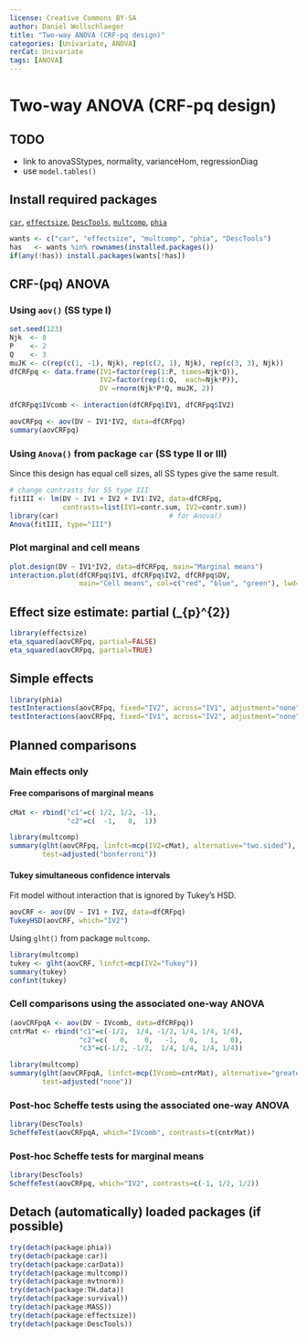 ---
license: Creative Commons BY-SA
author: Daniel Wollschlaeger
title: "Two-way ANOVA (CRF-pq design)"
categories: [Univariate, ANOVA]
rerCat: Univariate
tags: [ANOVA]
---

Two-way ANOVA (CRF-pq design)
=========================

TODO
-------------------------

 - link to anovaSStypes, normality, varianceHom, regressionDiag
 - use `model.tables()`

Install required packages
-------------------------

[`car`](https://cran.r-project.org/package=car), [`effectsize`](https://cran.r-project.org/package=effectsize), [`DescTools`](https://cran.r-project.org/package=DescTools), [`multcomp`](https://cran.r-project.org/package=multcomp), [`phia`](https://cran.r-project.org/package=phia)

```{r}
wants <- c("car", "effectsize", "multcomp", "phia", "DescTools")
has   <- wants %in% rownames(installed.packages())
if(any(!has)) install.packages(wants[!has])
```

CRF-\(pq\) ANOVA
-------------------------

### Using `aov()` (SS type I)

```{r}
set.seed(123)
Njk  <- 8
P    <- 2
Q    <- 3
muJK <- c(rep(c(1, -1), Njk), rep(c(2, 1), Njk), rep(c(3, 3), Njk))
dfCRFpq <- data.frame(IV1=factor(rep(1:P, times=Njk*Q)),
                      IV2=factor(rep(1:Q,  each=Njk*P)),
                      DV =rnorm(Njk*P*Q, muJK, 2))
```

```{r}
dfCRFpq$IVcomb <- interaction(dfCRFpq$IV1, dfCRFpq$IV2)
```

```{r}
aovCRFpq <- aov(DV ~ IV1*IV2, data=dfCRFpq)
summary(aovCRFpq)
```

### Using `Anova()` from package `car` (SS type II or III)

Since this design has equal cell sizes, all SS types give the same result.

```{r}
# change contrasts for SS type III
fitIII <- lm(DV ~ IV1 + IV2 + IV1:IV2, data=dfCRFpq,
             contrasts=list(IV1=contr.sum, IV2=contr.sum))
library(car)                           # for Anova()
Anova(fitIII, type="III")
```

### Plot marginal and cell means

```{r rerAnovaCRFpq01}
plot.design(DV ~ IV1*IV2, data=dfCRFpq, main="Marginal means")
interaction.plot(dfCRFpq$IV1, dfCRFpq$IV2, dfCRFpq$DV,
                 main="Cell means", col=c("red", "blue", "green"), lwd=2)
```

Effect size estimate: partial \(\hat{\eta}_{p}^{2}\)
-------------------------

```{r}
library(effectsize)
eta_squared(aovCRFpq, partial=FALSE)
eta_squared(aovCRFpq, partial=TRUE)
```

Simple effects
-------------------------

```{r}
library(phia)
testInteractions(aovCRFpq, fixed="IV2", across="IV1", adjustment="none")
testInteractions(aovCRFpq, fixed="IV1", across="IV2", adjustment="none")
```

Planned comparisons
-------------------------

### Main effects only

#### Free comparisons of marginal means

```{r}
cMat <- rbind("c1"=c( 1/2, 1/2, -1),
              "c2"=c(  -1,   0,  1))

library(multcomp)
summary(glht(aovCRFpq, linfct=mcp(IV2=cMat), alternative="two.sided"),
        test=adjusted("bonferroni"))
```

#### Tukey simultaneous confidence intervals

Fit model without interaction that is ignored by Tukey's HSD.

```{r}
aovCRF <- aov(DV ~ IV1 + IV2, data=dfCRFpq)
TukeyHSD(aovCRF, which="IV2")
```

Using `glht()` from package `multcomp`.

```{r}
library(multcomp)
tukey <- glht(aovCRF, linfct=mcp(IV2="Tukey"))
summary(tukey)
confint(tukey)
```

### Cell comparisons using the associated one-way ANOVA

```{r}
(aovCRFpqA <- aov(DV ~ IVcomb, data=dfCRFpq))
cntrMat <- rbind("c1"=c(-1/2,  1/4, -1/2, 1/4, 1/4, 1/4),
                 "c2"=c(   0,    0,   -1,   0,   1,   0),
                 "c3"=c(-1/2, -1/2,  1/4, 1/4, 1/4, 1/4))
```

```{r}
library(multcomp)
summary(glht(aovCRFpqA, linfct=mcp(IVcomb=cntrMat), alternative="greater"),
        test=adjusted("none"))
```

### Post-hoc Scheffe tests using the associated one-way ANOVA

```{r}
library(DescTools)
ScheffeTest(aovCRFpqA, which="IVcomb", contrasts=t(cntrMat))
```

### Post-hoc Scheffe tests for marginal means

```{r}
library(DescTools)
ScheffeTest(aovCRFpq, which="IV2", contrasts=c(-1, 1/2, 1/2))
```

Detach (automatically) loaded packages (if possible)
-------------------------

```{r}
try(detach(package:phia))
try(detach(package:car))
try(detach(package:carData))
try(detach(package:multcomp))
try(detach(package:mvtnorm))
try(detach(package:TH.data))
try(detach(package:survival))
try(detach(package:MASS))
try(detach(package:effectsize))
try(detach(package:DescTools))
```
